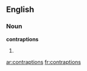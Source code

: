 ==English==

===Noun===
'''contraptions'''

# {{plural of|[[contraption]]}}

[[ar:contraptions]]
[[fr:contraptions]]